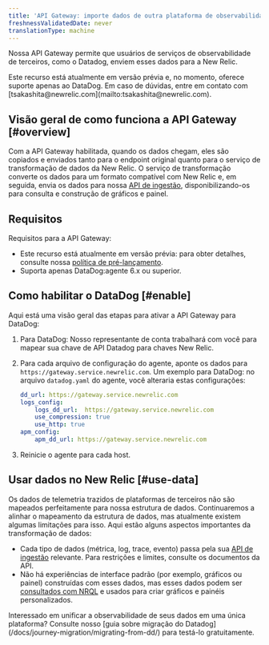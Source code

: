 ```yaml
---
title: 'API Gateway: importe dados de outra plataforma de observabilidade'
freshnessValidatedDate: never
translationType: machine
---
```


Nossa API Gateway permite que usuários de serviços de observabilidade de terceiros, como o Datadog, enviem esses dados para a New Relic.

<Callout variant="important">
  Este recurso está atualmente em versão prévia e, no momento, oferece suporte apenas ao DataDog. Em caso de dúvidas, entre em contato com [tsakashita@newrelic.com](mailto:tsakashita@newrelic.com).
</Callout>

## Visão geral de como funciona a API Gateway [#overview]

Com a API Gateway habilitada, quando os dados chegam, eles são copiados e enviados tanto para o endpoint original quanto para o serviço de transformação de dados da New Relic. O serviço de transformação converte os dados para um formato compatível com New Relic e, em seguida, envia os dados para nossa [API de ingestão](/docs/telemetry-data-platform/get-data-new-relic/getting-started/introduction-new-relic-data-ingest-apis-sdks), disponibilizando-os para consulta e construção de gráficos e painel.

## Requisitos

Requisitos para a API Gateway:

* Este recurso está atualmente em versão prévia: para obter detalhes, consulte nossa [política de pré-lançamento](/docs/licenses/license-information/referenced-policies/new-relic-pre-release-policy).
* Suporta apenas DataDog:agente 6.x ou superior.

## Como habilitar o DataDog [#enable]

Aqui está uma visão geral das etapas para ativar a API Gateway para DataDog:

1. Para DataDog: Nosso representante de conta trabalhará com você para mapear sua chave de API Datadog para chaves New Relic.

2. Para cada arquivo de configuração do agente, aponte os dados para `https://gateway.service.newrelic.com`. Um exemplo para DataDog: no arquivo `datadog.yaml` do agente, você alteraria estas configurações:

   ```yml
   dd_url: https://gateway.service.newrelic.com
   logs_config:
       logs_dd_url:  https://gateway.service.newrelic.com
       use_compression: true
       use_http: true
   apm_config:
       apm_dd_url: https://gateway.service.newrelic.com
   ```

3. Reinicie o agente para cada host.

## Usar dados no New Relic [#use-data]

Os dados de telemetria trazidos de plataformas de terceiros não são mapeados perfeitamente para nossa estrutura de dados. Continuaremos a alinhar o mapeamento da estrutura de dados, mas atualmente existem algumas limitações para isso. Aqui estão alguns aspectos importantes da transformação de dados:

* Cada tipo de dados (métrica, log, trace, evento) passa pela sua [API de ingestão](/docs/telemetry-data-platform/get-data-new-relic/getting-started/introduction-new-relic-data-ingest-apis-sdks) relevante. Para restrições e limites, consulte os documentos da API.
* Não há experiências de interface padrão (por exemplo, gráficos ou painel) construídas com esses dados, mas esses dados podem ser [consultados com NRQL](/docs/query-your-data/nrql-new-relic-query-language/get-started/introduction-nrql-new-relics-query-language) e usados para criar gráficos e painéis personalizados.

<Callout variant="tip">
  Interessado em unificar a observabilidade de seus dados em uma única plataforma? Consulte nosso [guia sobre migração do Datadog](/docs/journey-migration/migrating-from-dd/) para testá-lo gratuitamente.
</Callout>
